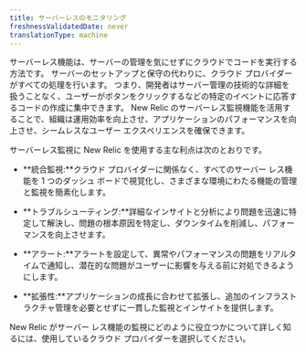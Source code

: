 ```yaml
---
title: サーバーレスのモニタリング
freshnessValidatedDate: never
translationType: machine
---
```


サーバーレス機能は、サーバーの管理を気にせずにクラウドでコードを実行する方法です。 サーバーのセットアップと保守の代わりに、クラウド プロバイダーがすべての処理を行います。 つまり、開発者はサーバー管理の技術的な詳細を扱うことなく、ユーザーがボタンをクリックするなどの特定のイベントに応答するコードの作成に集中できます。 New Relic のサーバーレス監視機能を活用することで、組織は運用効率を向上させ、アプリケーションのパフォーマンスを向上させ、シームレスなユーザー エクスペリエンスを確保できます。

サーバーレス監視に New Relic を使用する主な利点は次のとおりです。

* **統合監視:**クラウド プロバイダーに関係なく、すべてのサーバー レス機能を 1 つのダッシュ ボードで視覚化し、さまざまな環境にわたる機能の管理と監視を簡素化します。

* **トラブルシューティング:**詳細なインサイトと分析により問題を迅速に特定して解決し、問題の根本原因を特定し、ダウンタイムを削減し、パフォーマンスを向上させます。

* **アラート:**アラートを設定して、異常やパフォーマンスの問題をリアルタイムで通知し、潜在的な問題がユーザーに影響を与える前に対処できるようにします。

* **拡張性:**アプリケーションの成長に合わせて拡張し、追加のインフラストラクチャ管理を必要とせずに一貫した監視とインサイトを提供します。

New Relic がサーバー レス機能の監視にどのように役立つかについて詳しく知るには、使用しているクラウド プロバイダーを選択してください。

<LandingPageTileGrid>
  <LandingPageTile title="AWS Lambda" href="/docs/serverless-function-monitoring/aws-lambda-monitoring/get-started/monitoring-aws-lambda-serverless-monitoring" icon="logo-aws" />

  <LandingPageTile title="Azure Functions" href="/docs/serverless-function-monitoring/azure-function-monitoring/introduction-azure-monitoring" icon="logo-azure" />

  <LandingPageTile title="Google Cloud Functions" href="/docs/integrations/google-cloud-platform-integrations/gcp-integrations-list/google-cloud-functions-monitoring-integration" icon="logo-gcloud" />
</LandingPageTileGrid>